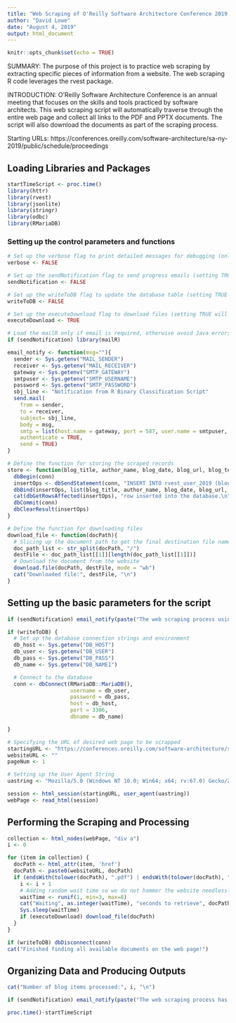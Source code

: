 ```yaml
---
title: "Web Scraping of O'Reilly Software Architecture Conference 2019 New York Using R"
author: "David Lowe"
date: "August 4, 2019"
output: html_document
---
```


```r
knitr::opts_chunk$set(echo = TRUE)
```

SUMMARY: The purpose of this project is to practice web scraping by extracting specific pieces of information from a website. The web scraping R code leverages the rvest package.

INTRODUCTION: O'Reilly Software Architecture Conference is an annual meeting that focuses on the skills and tools practiced by software architects. This web scraping script will automatically traverse through the entire web page and collect all links to the PDF and PPTX documents. The script will also download the documents as part of the scraping process.

Starting URLs: https://conferences.oreilly.com/software-architecture/sa-ny-2019/public/schedule/proceedings

## Loading Libraries and Packages

```r
startTimeScript <- proc.time()
library(httr)
library(rvest)
library(jsonlite)
library(stringr)
library(odbc)
library(RMariaDB)
```

### Setting up the control parameters and functions

```r
# Set up the verbose flag to print detailed messages for debugging (only TRUE will activate!)
verbose <- FALSE

# Set up the sendNotification flag to send progress emails (setting TRUE will send emails!)
sendNotification <- FALSE

# Set up the writeToDB flag to update the database table (setting TRUE will update!)
writeToDB <- FALSE

# Set up the executeDownload flag to download files (setting TRUE will download!)
executeDownload <- TRUE
```

```r
# Load the mailR only if email is required, otherwise avoid Java errors from loading mailR
if (sendNotification) library(mailR)

email_notify <- function(msg=""){
  sender <- Sys.getenv("MAIL_SENDER")
  receiver <- Sys.getenv("MAIL_RECEIVER")
  gateway <- Sys.getenv("SMTP_GATEWAY")
  smtpuser <- Sys.getenv("SMTP_USERNAME")
  password <- Sys.getenv("SMTP_PASSWORD")
  sbj_line <- "Notification from R Binary Classification Script"
  send.mail(
    from = sender,
    to = receiver,
    subject= sbj_line,
    body = msg,
    smtp = list(host.name = gateway, port = 587, user.name = smtpuser, passwd = password, ssl = TRUE),
    authenticate = TRUE,
    send = TRUE)
}
```

```r
# Define the function for storing the scraped records
store <- function(blog_title, author_name, blog_date, blog_url, blog_text){
  dbBegin(conn)
  insertOps <- dbSendStatement(conn, "INSERT INTO rvest_user_2019 (blog_title, author_name, blog_date, blog_url, blog_text) VALUES (?, ?, ?, ?, ?)")
  dbBind(insertOps, list(blog_title, author_name, blog_date, blog_url, blog_text))
  cat(dbGetRowsAffected(insertOps), "row inserted into the database.\n")
  dbCommit(conn)
  dbClearResult(insertOps)
}
```

```r
# Define the function for downloading files
download_file <- function(docPath){
  # Slicing up the document path to get the final destination file name
  doc_path_list <- str_split(docPath, "/")
  destFile <- doc_path_list[[1]][length(doc_path_list[[1]])]
  # Download the document from the website
  download.file(docPath, destFile, mode = "wb")
  cat("Downloaded file:", destFile, "\n")
}
```

## Setting up the basic parameters for the script

```r
if (sendNotification) email_notify(paste("The web scraping process using R has begun!",date()))
```

```r
if (writeToDB) {
  # Set up the database connection strings and environment
  db_host <- Sys.getenv("DB_HOST")
  db_user <- Sys.getenv("DB_USER")
  db_pass <- Sys.getenv("DB_PASS")
  db_name <- Sys.getenv("DB_NAME1")

  # Connect to the database
  conn <- dbConnect(RMariaDB::MariaDB(),
                    username = db_user,
                    password = db_pass,
                    host = db_host,
                    port = 3306,
                    dbname = db_name)

}
```

```r
# Specifying the URL of desired web page to be scrapped
startingURL <- "https://conferences.oreilly.com/software-architecture/sa-ny-2019/public/schedule/proceedings"
websiteURL <- ""
pageNum <- 1

# Setting up the User Agent String
uastring <- "Mozilla/5.0 (Windows NT 10.0; Win64; x64; rv:67.0) Gecko/20100101 Firefox/67.0"

session <- html_session(startingURL, user_agent(uastring))
webPage <- read_html(session)
```

## Performing the Scraping and Processing

```r
collection <- html_nodes(webPage, "div a")
i <- 0

for (item in collection) {
  docPath <- html_attr(item, 'href')
  docPath <- paste0(websiteURL, docPath)
  if (endsWith(tolower(docPath), ".pdf") | endsWith(tolower(docPath), ".pptx") | endsWith(tolower(docPath), ".zip")) {
    i <- i + 1
    # Adding random wait time so we do not hammer the website needlessly
    waitTime <- runif(1, min=3, max=8)
    cat("Waiting", as.integer(waitTime), "seconds to retrieve", docPath, "\n")
    Sys.sleep(waitTime)
    if (executeDownload) download_file(docPath)
  }
}

if (writeToDB) dbDisconnect(conn)
cat("Finished finding all available documents on the web page!")
```

## Organizing Data and Producing Outputs

```r
cat("Number of blog items processed:", i, "\n")
```

```r
if (sendNotification) email_notify(paste("The web scraping process has completed!",date()))
```

```r
proc.time()-startTimeScript
```